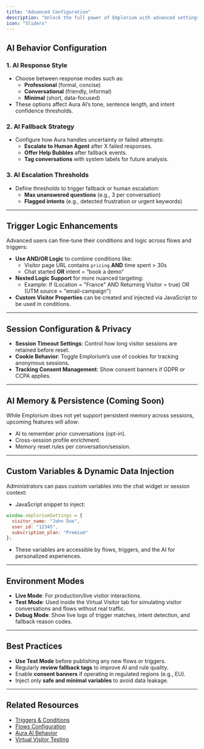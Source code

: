 ```yaml
---
title: "Advanced Configuration"
description: "Unlock the full power of Emplorium with advanced settings that give you fine-grained control over the behavior, appearance, and logic of your chat experience."
icon: "Sliders"
---
```


## AI Behavior Configuration

### 1. AI Response Style

- Choose between response modes such as:
  - **Professional** (formal, concise)
  - **Conversational** (friendly, informal)
  - **Minimal** (short, data-focused)
- These options affect Aura AI’s tone, sentence length, and intent confidence thresholds.

### 2. AI Fallback Strategy

- Configure how Aura handles uncertainty or failed attempts:
  - **Escalate to Human Agent** after X failed responses.
  - **Offer Help Bubbles** after fallback events.
  - **Tag conversations** with system labels for future analysis.

### 3. AI Escalation Thresholds

- Define thresholds to trigger fallback or human escalation:
  - **Max unanswered questions** (e.g., 3 per conversation)
  - **Flagged intents** (e.g., detected frustration or urgent keywords)

---

## Trigger Logic Enhancements

Advanced users can fine-tune their conditions and logic across flows and triggers:

- **Use AND/OR Logic** to combine conditions like:
  - Visitor page URL contains `pricing` **AND** time spent \> 30s
  - Chat started **OR** intent = “book a demo”
- **Nested Logic Support** for more nuanced targeting:
  - Example: If (Location = "France" AND Returning Visitor = true) OR (UTM source = "email-campaign")
- **Custom Visitor Properties** can be created and injected via JavaScript to be used in conditions.

---

## Session Configuration & Privacy

- **Session Timeout Settings**: Control how long visitor sessions are retained before reset.
- **Cookie Behavior**: Toggle Emplorium’s use of cookies for tracking anonymous sessions.
- **Tracking Consent Management**: Show consent banners if GDPR or CCPA applies.

---

## AI Memory & Persistence (Coming Soon)

While Emplorium does not yet support persistent memory across sessions, upcoming features will allow:

- AI to remember prior conversations (opt-in).
- Cross-session profile enrichment.
- Memory reset rules per conversation/session.

---

## Custom Variables & Dynamic Data Injection

Administrators can pass custom variables into the chat widget or session context:

- JavaScript snippet to inject:

```javascript
window.emploriumSettings = {
  visitor_name: "John Doe",
  user_id: "12345",
  subscription_plan: "Premium"
};
```

- These variables are accessible by flows, triggers, and the AI for personalized experiences.

---

## Environment Modes

- **Live Mode**: For production/live visitor interactions.
- **Test Mode**: Used inside the Virtual Visitor tab for simulating visitor conversations and flows without real traffic.
- **Debug Mode**: Show live logs of trigger matches, intent detection, and fallback reason codes.

---

## Best Practices

- **Use Test Mode** before publishing any new flows or triggers.
- Regularly **review fallback tags** to improve AI and rule quality.
- Enable **consent banners** if operating in regulated regions (e.g., EU).
- Inject only **safe and minimal variables** to avoid data leakage.

---

## Related Resources

- [Triggers & Conditions](/features/triggers)
- [Flows Configuration](/features/flows)
- [Aura AI Behavior](/features/aura-ai)
- [Virtual Visitor Testing](/features/virtual-visitor)